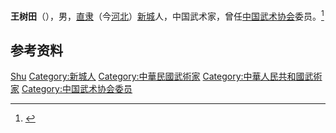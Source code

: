 '''王树田'''（{{bd|1918年|5月16日|2005年|12月19日}}），男，[[直隶|直隶]]（今[[河北|河北]]）[[新城县|新城]]人，中国武术家，曾任[[中国武术协会|中国武术协会]]委员。<ref>{{Cite book|title=体育百科大全23 武术二|author=吴兆祥主编|publisher=安徽人民出版社|year=2010|isbn=|location=合肥|pages=}}</ref>

== 参考资料 ==
{{reflist}}

{{中国人物小作品}}
{{Navboxes
| title  = 王树田在[[中国武术协会|中国武术协会]]的职务
| list1  =
{{中国武术协会第一届委员会}}
{{中国武术协会第二届委员会}}
{{中国武术协会第四届委员会}}
}}

{{Authority control}}
{{DEFAULTSORT:Wang王}}
[[Category:王姓|Shu]]
[[Category:新城人|Category:新城人]]
[[Category:中華民國武術家|Category:中華民國武術家]]
[[Category:中華人民共和國武術家|Category:中華人民共和國武術家]]
[[Category:中国武术协会委员|Category:中国武术协会委员]]